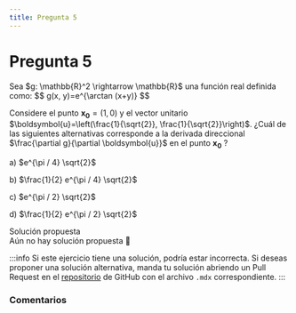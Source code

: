 ```yaml
---
title: Pregunta 5
---
```



# Pregunta 5

<div className="exercise">
Sea $g: \mathbb{R}^2 \rightarrow \mathbb{R}$ una función real definida como:
$$
g(x, y)=e^{\arctan (x+y)}
$$

Considere el punto $\boldsymbol{x}_{\mathbf{0}}=(1,0)$ y el vector unitario $\boldsymbol{u}=\left(\frac{1}{\sqrt{2}}, \frac{1}{\sqrt{2}}\right)$.
¿Cuál de las siguientes alternativas corresponde a la derivada direccional $\frac{\partial g}{\partial \boldsymbol{u}}$ en el punto $\boldsymbol{x}_{\mathbf{0}}$ ?

a) $e^{\pi / 4} \sqrt{2}$

b) $\frac{1}{2} e^{\pi / 4} \sqrt{2}$

c) $e^{\pi / 2} \sqrt{2}$

d) $\frac{1}{2} e^{\pi / 2} \sqrt{2}$
</div>

<MDXDetails>
<summary>Solución propuesta</summary>

<div className="exercise">
Aún no hay solución propuesta 🥲
</div>

:::info
Si este ejercicio tiene una solución, podría estar incorrecta. Si deseas proponer una solución alternativa, manda tu solución abriendo
un Pull Request en el [repositorio](https://github.com/crow-rojas/apuntes-fundamentals/pulls) de GitHub con el archivo
`.mdx` correspondiente.
:::

</MDXDetails>

### Comentarios

<Disqus
  url="https://crow-rojas.github.io/apuntes-fundamentals/docs/mathematics/calculus-1-2-3/exercises/2023-2/p05"
  identifier="docs/mathematics/calculus-1-2-3/exercises/2023-2/p05"
  title="2023-2 Cálculo I, II y III - Pregunta 05"
/>
